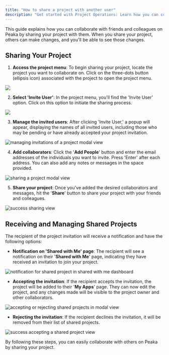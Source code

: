 ```yaml
---
title: "How to share a project with another user"
description: "Get started with Project Operations: Learn how you can collaborate by sharing your Peaka project."
---
```


This guide explains how you can collaborate with friends and colleagues on Peaka by sharing your project with them. When you share your project, others can make changes, and you'll be able to see those changes.

## Sharing Your Project

1. **Access the project menu**: To begin sharing your project, locate the project you want to collaborate on. Click on the three-dots button (ellipsis icon) associated with the project to open the project menu.

<img src="https://cdn.peaka.com/project-operations/click-3-dot.png" />

2. **Select 'Invite User'**: In the project menu, you'll find the 'Invite User' option. Click on this option to initiate the sharing process.

<img src="https://cdn.peaka.com/project-operations/share-app-1.png" />

3. **Manage the invited users**: After clicking 'Invite User,' a popup will appear, displaying the names of all invited users, including those who may be pending or have already accepted your project invitation.
<img src="https://cdn.peaka.com/project-operations/share-app-2.png" alt="managing invitations of a project modal view" />

4. **Add collaborators**: Click the '**Add People**' button and enter the email addresses of the individuals you want to invite. Press 'Enter' after each address. You can also add any notes or messages in the space provided.

<img src="https://cdn.peaka.com/project-operations/share-app-3.png" alt="sharing a project modal view" />

5. **Share your project**: Once you've added the desired collaborators and messages, hit the '**Share**' button to share your project with your friends and colleagues.

<img src="https://cdn.peaka.com/project-operations/share-app-4.png" alt="success sharing view" />

## Receiving and Managing Shared Projects

The recipient of the project invitation will receive a notification and have the following options:

- **Notification on 'Shared with Me' page**: The recipient will see a notification on their '**Shared with Me**' page, indicating they have received an invitation to join your project.

<img src="https://cdn.peaka.com/project-operations/share-app-5.png" alt="notification for shared project in shared with me dashboard" />

- **Accepting the invitation**: If the recipient accepts the invitation, the project will be added to their '**My Apps**' page. They can now edit the project, and any changes made will be visible to the project owner and other collaborators.


<img src="https://cdn.peaka.com/project-operations/share-app-6.png" alt="accepting or rejecting shared projects in modal view"/>

- **Rejecting the invitation**: If the recipient declines the invitation, it will be removed from their list of shared projects.

<img src="https://cdn.peaka.com/project-operations/share-app-7.png" alt="success accepting a shared project view"/>

By following these steps, you can easily collaborate with others on Peaka by sharing your project.
